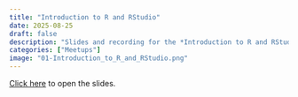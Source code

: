 ```yaml
---
title: "Introduction to R and RStudio"
date: 2025-08-25
draft: false
description: "Slides and recording for the *Introduction to R and RStudio* meetup."
categories: ["Meetups"]
image: "01-Introduction_to_R_and_RStudio.png"
---
```



[Click here](/slides//slides/00-Intro_to_Course.html.html#1) to open the slides.





